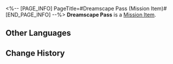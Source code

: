 <%-- [PAGE_INFO]
PageTitle=#Dreamscape Pass (Mission Item)#
[END_PAGE_INFO] --%>
{{Item Infobox
|title       = Dreamscape Pass
|id          = 222000
|image       = Item Dreamscape Pass (Mission Item).png{{subst:void|<!--$UPLOAD:<<SpriteOutput/ItemFigures/222000.png>-<Item Dreamscape Pass (Mission Item).png>-<Item Icons>>-->}}
|type        = Mission Item
|invCategory = Missions
|rarity      = 4
|effect      = 
|description = The Dreamscape Scrapbook received by every guest staying at The Reverie.
}}
{{Description|Once the check-in at the front desk is completed, this program will automatically appear on the guest's communication device. No one knows whether this is an infringement of personal privacy, and no one has ever asked. Luckily it's safe enough and interesting enough.<br /><br />''"Two million and three hundred thousand five-star reviews... The Family guarantees that there are no fake reviews!"''}}
'''Dreamscape Pass''' is a [[Mission Item]].

==Other Languages==
{{Other Languages
|en   = Dreamscape Pass
|zhs  = 梦境护照
|zht  = 夢境護照
|ja   = 夢境パスポート
|ko   = 꿈세계 여권
|es   = Pase del paisaje onírico
|fr   = Pass onirique
|ru   = Пропуск в Мир грёз
|th   = พาสปอร์ตแดนฝัน
|vi   = Hộ Chiếu Cõi Mộng
|de   = Traumpass
|id   = Paspor Dunia Mimpi
|pt   = Passe do Mundonírico
}}

==Change History==
{{Change History|2.0}}